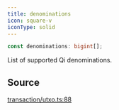 ```yaml
---
title: denominations
icon: square-v
iconType: solid
---
```


```ts
const denominations: bigint[];
```

List of supported Qi denominations.

## Source

[transaction/utxo.ts:88](https://github.com/dominant-strategies/quais.js/blob/4cfae12bbb292482a9be973a3dd1d4c83d5ab398/src/transaction/utxo.ts#L88)
